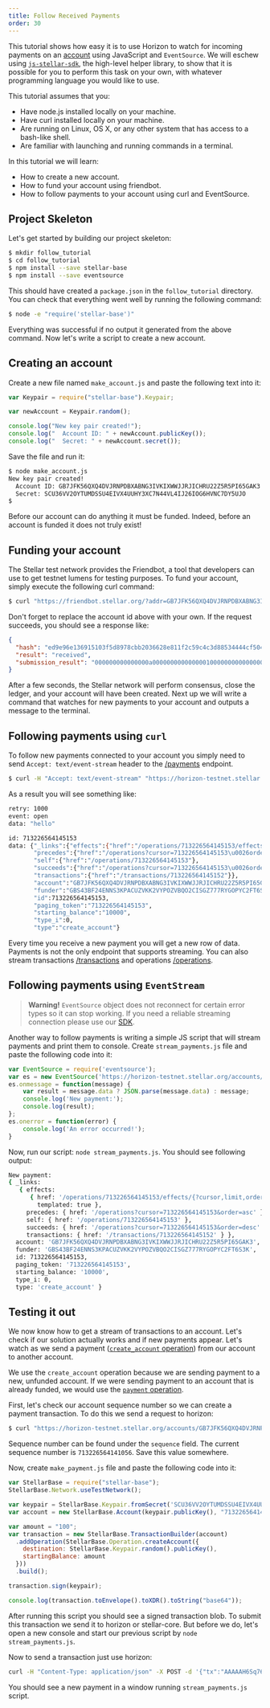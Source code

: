 ```yaml
---
title: Follow Received Payments
order: 30
---
```



This tutorial shows how easy it is to use Horizon to watch for incoming payments on an [account](../glossary/account.mdx)
using JavaScript and `EventSource`.  We will eschew using [`js-stellar-sdk`](https://github.com/stellar/js-stellar-sdk), the
high-level helper library, to show that it is possible for you to perform this
task on your own, with whatever programming language you would like to use.

This tutorial assumes that you:

- Have node.js installed locally on your machine.
- Have curl installed locally on your machine.
- Are running on Linux, OS X, or any other system that has access to a bash-like
  shell.
- Are familiar with launching and running commands in a terminal.

In this tutorial we will learn:

- How to create a new account.
- How to fund your account using friendbot.
- How to follow payments to your account using curl and EventSource.

## Project Skeleton

Let's get started by building our project skeleton:

```bash
$ mkdir follow_tutorial
$ cd follow_tutorial
$ npm install --save stellar-base
$ npm install --save eventsource
```

This should have created a `package.json` in the `follow_tutorial` directory.
You can check that everything went well by running the following command:

```bash
$ node -e "require('stellar-base')"
```

Everything was successful if no output it generated from the above command.  Now
let's write a script to create a new account.

## Creating an account

Create a new file named `make_account.js` and paste the following text into it:

```javascript
var Keypair = require("stellar-base").Keypair;

var newAccount = Keypair.random();

console.log("New key pair created!");
console.log("  Account ID: " + newAccount.publicKey());
console.log("  Secret: " + newAccount.secret());
```

Save the file and run it:

```bash
$ node make_account.js
New key pair created!
  Account ID: GB7JFK56QXQ4DVJRNPDBXABNG3IVKIXWWJJRJICHRU22Z5R5PI65GAK3
  Secret: SCU36VV2OYTUMDSSU4EIVX4UUHY3XC7N44VL4IJ26IOG6HVNC7DY5UJO
$
```

Before our account can do anything it must be funded.  Indeed, before an account
is funded it does not truly exist!

## Funding your account

The Stellar test network provides the Friendbot, a tool that developers
can use to get testnet lumens for testing purposes. To fund your account, simply
execute the following curl command:

```bash
$ curl "https://friendbot.stellar.org/?addr=GB7JFK56QXQ4DVJRNPDBXABNG3IVKIXWWJJRJICHRU22Z5R5PI65GAK3"
```

Don't forget to replace the account id above with your own.  If the request
succeeds, you should see a response like:

```json
{
  "hash": "ed9e96e136915103f5d8978cbb2036628e811f2c59c4c3d88534444cf504e360",
  "result": "received",
  "submission_result": "000000000000000a0000000000000001000000000000000000000000"
}
```

After a few seconds, the Stellar network will perform consensus, close the
ledger, and your account will have been created.  Next up we will write a command
that watches for new payments to your account and outputs a message to the
terminal.

## Following payments using `curl`

To follow new payments connected to your account you simply need to send `Accept: text/event-stream` header to the [/payments](../../reference/endpoints/payments-all.md) endpoint.

```bash
$ curl -H "Accept: text/event-stream" "https://horizon-testnet.stellar.org/accounts/GB7JFK56QXQ4DVJRNPDBXABNG3IVKIXWWJJRJICHRU22Z5R5PI65GAK3/payments"
```

As a result you will see something like:

```bash
retry: 1000
event: open
data: "hello"

id: 713226564145153
data: {"_links":{"effects":{"href":"/operations/713226564145153/effects/{?cursor,limit,order}","templated":true},
       "precedes":{"href":"/operations?cursor=713226564145153\u0026order=asc"},
       "self":{"href":"/operations/713226564145153"},
       "succeeds":{"href":"/operations?cursor=713226564145153\u0026order=desc"},
       "transactions":{"href":"/transactions/713226564145152"}},
       "account":"GB7JFK56QXQ4DVJRNPDBXABNG3IVKIXWWJJRJICHRU22Z5R5PI65GAK3",
       "funder":"GBS43BF24ENNS3KPACUZVKK2VYPOZVBQO2CISGZ777RYGOPYC2FT6S3K",
       "id":713226564145153,
       "paging_token":"713226564145153",
       "starting_balance":"10000",
       "type_i":0,
       "type":"create_account"}
```

Every time you receive a new payment you will get a new row of data. Payments is not the only endpoint that supports streaming. You can also stream transactions [/transactions](../../reference/endpoints/transactions-all.md) and operations [/operations](../../reference/endpoints/operations-all.md).

## Following payments using `EventStream`

> **Warning!** `EventSource` object does not reconnect for certain error types so it can stop working.
> If you need a reliable streaming connection please use our [SDK](https://github.com/stellar/js-stellar-sdk).

Another way to follow payments is writing a simple JS script that will stream payments and print them to console. Create `stream_payments.js` file and paste the following code into it:

```js
var EventSource = require('eventsource');
var es = new EventSource('https://horizon-testnet.stellar.org/accounts/GB7JFK56QXQ4DVJRNPDBXABNG3IVKIXWWJJRJICHRU22Z5R5PI65GAK3/payments');
es.onmessage = function(message) {
	var result = message.data ? JSON.parse(message.data) : message;
	console.log('New payment:');
	console.log(result);
};
es.onerror = function(error) {
	console.log('An error occurred!');
}
```
Now, run our script: `node stream_payments.js`. You should see following output:
```bash
New payment:
{ _links:
   { effects:
      { href: '/operations/713226564145153/effects/{?cursor,limit,order}',
        templated: true },
     precedes: { href: '/operations?cursor=713226564145153&order=asc' },
     self: { href: '/operations/713226564145153' },
     succeeds: { href: '/operations?cursor=713226564145153&order=desc' },
     transactions: { href: '/transactions/713226564145152' } },
  account: 'GB7JFK56QXQ4DVJRNPDBXABNG3IVKIXWWJJRJICHRU22Z5R5PI65GAK3',
  funder: 'GBS43BF24ENNS3KPACUZVKK2VYPOZVBQO2CISGZ777RYGOPYC2FT6S3K',
  id: 713226564145153,
  paging_token: '713226564145153',
  starting_balance: '10000',
  type_i: 0,
  type: 'create_account' }
```

## Testing it out

We now know how to get a stream of transactions to an account. Let's check if our solution actually works and if new payments appear. Let's watch as we send a payment ([`create_account` operation](../../../guides/concepts/list-of-operations.html#create-account)) from our account to another account.

We use the `create_account` operation because we are sending payment to a new, unfunded account. If we were sending payment to an account that is already funded, we would use the [`payment` operation](../../../guides/concepts/list-of-operations.html#payment).

First, let's check our account sequence number so we can create a payment transaction. To do this we send a request to horizon:

```bash
$ curl "https://horizon-testnet.stellar.org/accounts/GB7JFK56QXQ4DVJRNPDBXABNG3IVKIXWWJJRJICHRU22Z5R5PI65GAK3"
```

Sequence number can be found under the `sequence` field. The current sequence number is `713226564141056`. Save this value somewhere.

Now, create `make_payment.js` file and paste the following code into it:

```js
var StellarBase = require("stellar-base");
StellarBase.Network.useTestNetwork();

var keypair = StellarBase.Keypair.fromSecret('SCU36VV2OYTUMDSSU4EIVX4UUHY3XC7N44VL4IJ26IOG6HVNC7DY5UJO');
var account = new StellarBase.Account(keypair.publicKey(), "713226564141056");

var amount = "100";
var transaction = new StellarBase.TransactionBuilder(account)
  .addOperation(StellarBase.Operation.createAccount({
    destination: StellarBase.Keypair.random().publicKey(),
    startingBalance: amount
  }))
  .build();

transaction.sign(keypair);

console.log(transaction.toEnvelope().toXDR().toString("base64"));
```

After running this script you should see a signed transaction blob. To submit this transaction we send it to horizon or stellar-core. But before we do, let's open a new console and start our previous script by `node stream_payments.js`.

Now to send a transaction just use horizon:

```bash
curl -H "Content-Type: application/json" -X POST -d '{"tx":"AAAAAH6Sq76F4cHVMWvGG4AtNtFVIvayUxSgR401rPY9ej3TAAAD6AACiK0AAAABAAAAAAAAAAAAAAABAAAAAAAAAAEAAAAAKc1j3y10+nI+sxuXlmFz71JS35mp/RcPCP45Gw0obdAAAAAAAAAAAAExLQAAAAAAAAAAAT16PdMAAABAsJTBC5N5B9Q/9+ZKS7qkMd/wZHWlP6uCCFLzeD+JWT60/VgGFCpzQhZmMg2k4Vg+AwKJTwko3d7Jt3Y6WhjLCg=="}' "https://horizon-testnet.stellar.org/transactions"
```

You should see a new payment in a window running `stream_payments.js` script.
